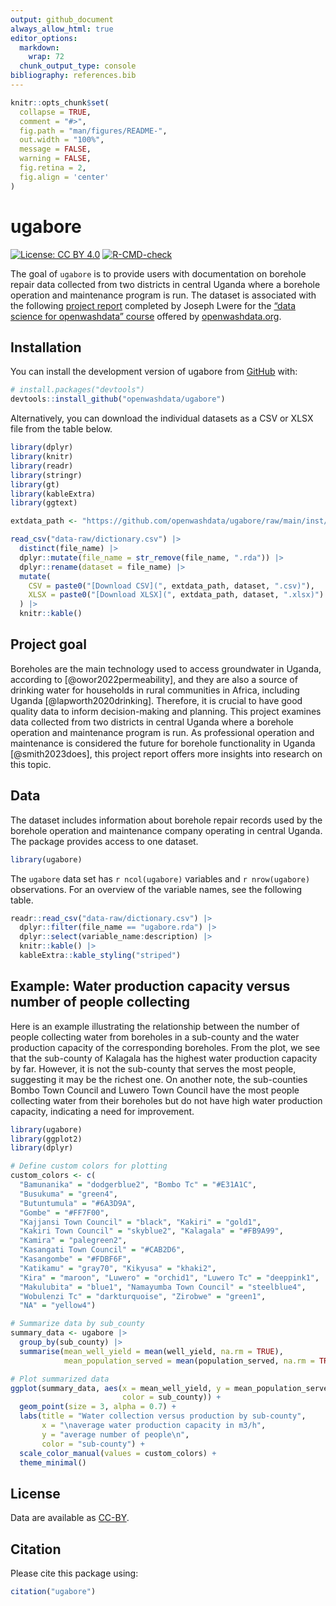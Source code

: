 ```yaml
---
output: github_document
always_allow_html: true
editor_options: 
  markdown: 
    wrap: 72
  chunk_output_type: console
bibliography: references.bib
---
```


<!-- README.md is generated from README.Rmd. Please edit that file -->

```r
knitr::opts_chunk$set(
  collapse = TRUE,
  comment = "#>",
  fig.path = "man/figures/README-",
  out.width = "100%",
  message = FALSE,
  warning = FALSE,
  fig.retina = 2,
  fig.align = 'center'
)
```

# ugabore

<!-- badges: start -->

[![License: CC BY
4.0](https://img.shields.io/badge/License-CC_BY_4.0-lightblue.svg)](https://creativecommons.org/licenses/by/4.0/)
[![R-CMD-check](https://github.com/openwashdata/ugabore/actions/workflows/R-CMD-check.yaml/badge.svg)](https://github.com/openwashdata/ugabore/actions/workflows/R-CMD-check.yaml)
<!-- badges: end -->

The goal of `ugabore` is to provide users with documentation on borehole repair data collected from two districts in central Uganda where a borehole operation and maintenance program is run. The dataset is associated with the following [project report](https://ds4owd-001.github.io/project-ljc3084/) completed by Joseph Lwere for the ["data science for openwashdata" course](https://ds4owd-001.github.io/website/) offered by [openwashdata.org](https://openwashdata.org/).

## Installation

You can install the development version of ugabore from
[GitHub](https://github.com/) with:

``` r
# install.packages("devtools")
devtools::install_github("openwashdata/ugabore")
```

Alternatively, you can download the individual datasets as a CSV or XLSX
file from the table below.

```r
library(dplyr)
library(knitr)
library(readr)
library(stringr)
library(gt)
library(kableExtra)
library(ggtext)

extdata_path <- "https://github.com/openwashdata/ugabore/raw/main/inst/extdata/"

read_csv("data-raw/dictionary.csv") |> 
  distinct(file_name) |> 
  dplyr::mutate(file_name = str_remove(file_name, ".rda")) |> 
  dplyr::rename(dataset = file_name) |> 
  mutate(
    CSV = paste0("[Download CSV](", extdata_path, dataset, ".csv)"),
    XLSX = paste0("[Download XLSX](", extdata_path, dataset, ".xlsx)")
  ) |> 
  knitr::kable()

```

## Project goal

Boreholes are the main technology used to access groundwater in Uganda, according to [@owor2022permeability], and they are also a source of drinking water for households in rural communities in Africa, including Uganda [@lapworth2020drinking]. Therefore, it is crucial to have good quality data to inform decision-making and planning. This project examines data collected from two districts in central Uganda where a borehole operation and maintenance program is run. As professional operation and maintenance is considered the future for borehole functionality in Uganda [@smith2023does], this project report offers more insights into research on this topic.

## Data

The dataset includes information about borehole repair records used by the borehole operation and maintenance company operating in central Uganda. The package provides access to one dataset.

```r
library(ugabore)
```

The `ugabore` data set has `r ncol(ugabore)` variables and `r nrow(ugabore)` observations. For an overview of the variable names, see the following table.

```r
readr::read_csv("data-raw/dictionary.csv") |>
  dplyr::filter(file_name == "ugabore.rda") |>
  dplyr::select(variable_name:description) |> 
  knitr::kable() |> 
  kableExtra::kable_styling("striped")
```


## Example: Water production capacity versus number of people collecting

Here is an example illustrating the relationship between the number of people collecting water from boreholes in a sub-county and the water production capacity of the corresponding boreholes. From the plot, we see that the sub-county of Kalagala has the highest water production capacity by far. However, it is not the sub-county that serves the most people, suggesting it may be the richest one. On another note, the sub-counties Bombo Town Council and Luwero Town Council have the most people collecting water from their boreholes but do not have high water production capacity, indicating a need for improvement.

```r
library(ugabore)
library(ggplot2)
library(dplyr)

# Define custom colors for plotting
custom_colors <- c(
  "Bamunanika" = "dodgerblue2", "Bombo Tc" = "#E31A1C",
  "Busukuma" = "green4",
  "Butuntumula" = "#6A3D9A",
  "Gombe" = "#FF7F00", 
  "Kajjansi Town Council" = "black", "Kakiri" = "gold1",
  "Kakiri Town Council" = "skyblue2", "Kalagala" = "#FB9A99",
  "Kamira" = "palegreen2",
  "Kasangati Town Council" = "#CAB2D6", 
  "Kasangombe" = "#FDBF6F", 
  "Katikamu" = "gray70", "Kikyusa" = "khaki2",
  "Kira" = "maroon", "Luwero" = "orchid1", "Luwero Tc" = "deeppink1", 
  "Makulubita" = "blue1", "Namayumba Town Council" = "steelblue4",
  "Wobulenzi Tc" = "darkturquoise", "Zirobwe" = "green1", 
  "NA" = "yellow4")

# Summarize data by sub_county
summary_data <- ugabore |> 
  group_by(sub_county) |> 
  summarise(mean_well_yield = mean(well_yield, na.rm = TRUE),
            mean_population_served = mean(population_served, na.rm = TRUE))

# Plot summarized data
ggplot(summary_data, aes(x = mean_well_yield, y = mean_population_served, 
                         color = sub_county)) +
  geom_point(size = 3, alpha = 0.7) +
  labs(title = "Water collection versus production by sub-county",
       x = "\naverage water production capacity in m3/h",
       y = "average number of people\n",
       color = "sub-county") +
  scale_color_manual(values = custom_colors) +
  theme_minimal() 
```

## License

Data are available as
[CC-BY](https://github.com/openwashdata/ugabore/blob/main/LICENSE.md).

## Citation

Please cite this package using:

```r
citation("ugabore")
```
